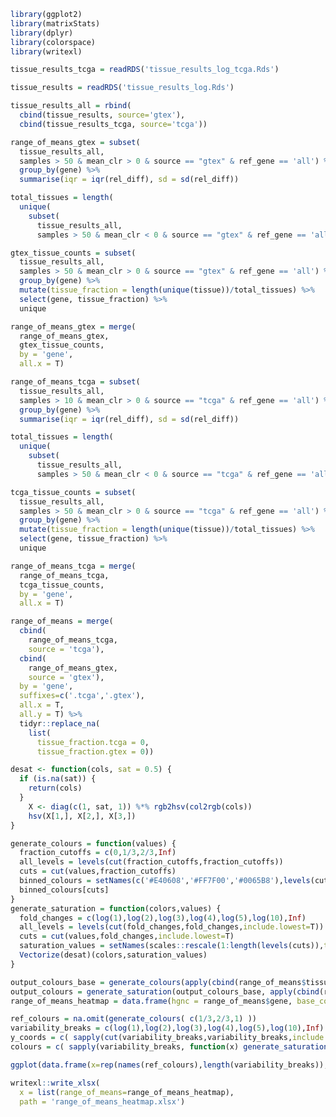 
```r
library(ggplot2)
library(matrixStats)
library(dplyr)
library(colorspace)
library(writexl)
```

```r
tissue_results_tcga = readRDS('tissue_results_log_tcga.Rds')
```

```r
tissue_results = readRDS('tissue_results_log.Rds')
```

```r
tissue_results_all = rbind(
  cbind(tissue_results, source='gtex'),
  cbind(tissue_results_tcga, source='tcga'))
```

```r
range_of_means_gtex = subset(
  tissue_results_all,
  samples > 50 & mean_clr > 0 & source == "gtex" & ref_gene == 'all') %>% 
  group_by(gene) %>% 
  summarise(iqr = iqr(rel_diff), sd = sd(rel_diff))

total_tissues = length(
  unique(
    subset(
      tissue_results_all,
      samples > 50 & mean_clr < 0 & source == "gtex" & ref_gene == 'all')$tissue))

gtex_tissue_counts = subset(
  tissue_results_all,
  samples > 50 & mean_clr > 0 & source == "gtex" & ref_gene == 'all') %>% 
  group_by(gene) %>% 
  mutate(tissue_fraction = length(unique(tissue))/total_tissues) %>%
  select(gene, tissue_fraction) %>%
  unique

range_of_means_gtex = merge(
  range_of_means_gtex,
  gtex_tissue_counts,
  by = 'gene',
  all.x = T)

range_of_means_tcga = subset(
  tissue_results_all,
  samples > 10 & mean_clr > 0 & source == "tcga" & ref_gene == 'all') %>%
  group_by(gene) %>% 
  summarise(iqr = iqr(rel_diff), sd = sd(rel_diff))

total_tissues = length(
  unique(
    subset(
      tissue_results_all,
      samples > 50 & mean_clr < 0 & source == "tcga" & ref_gene == 'all')$tissue))

tcga_tissue_counts = subset(
  tissue_results_all, 
  samples > 50 & mean_clr > 0 & source == "tcga" & ref_gene == 'all') %>%
  group_by(gene) %>%
  mutate(tissue_fraction = length(unique(tissue))/total_tissues) %>% 
  select(gene, tissue_fraction) %>%
  unique

range_of_means_tcga = merge(
  range_of_means_tcga,
  tcga_tissue_counts,
  by = 'gene',
  all.x = T)

range_of_means = merge(
  cbind(
    range_of_means_tcga,
    source = 'tcga'),
  cbind(
    range_of_means_gtex,
    source = 'gtex'),
  by = 'gene',
  suffixes=c('.tcga','.gtex'),
  all.x = T,
  all.y = T) %>% 
  tidyr::replace_na(
    list(
      tissue_fraction.tcga = 0,
      tissue_fraction.gtex = 0))
```

```r
desat <- function(cols, sat = 0.5) {
  if (is.na(sat)) {
    return(cols)
  }
    X <- diag(c(1, sat, 1)) %*% rgb2hsv(col2rgb(cols))
    hsv(X[1,], X[2,], X[3,])
}
```

```r
generate_colours = function(values) {
  fraction_cutoffs = c(0,1/3,2/3,Inf)
  all_levels = levels(cut(fraction_cutoffs,fraction_cutoffs))
  cuts = cut(values,fraction_cutoffs)
  binned_colours = setNames(c('#E40608','#FF7F00','#0065B8'),levels(cuts))
  binned_colours[cuts]
}
generate_saturation = function(colors,values) {
  fold_changes = c(log(1),log(2),log(3),log(4),log(5),log(10),Inf)
  all_levels = levels(cut(fold_changes,fold_changes,include.lowest=T))
  cuts = cut(values,fold_changes,include.lowest=T)
  saturation_values = setNames(scales::rescale(1:length(levels(cuts)),to=c(0.1,1)),levels(cuts))[cuts]
  Vectorize(desat)(colors,saturation_values)
}
```

```r
output_colours_base = generate_colours(apply(cbind(range_of_means$tissue_fraction.gtex, range_of_means$tissue_fraction.tcga),1,mean))
output_colours = generate_saturation(output_colours_base, apply(cbind(range_of_means$iqr.gtex, range_of_means$iqr.tcga),1,mean))
range_of_means_heatmap = data.frame(hgnc = range_of_means$gene, base_color = output_colours_base, color = output_colours)
```

```r
ref_colours = na.omit(generate_colours( c(1/3,2/3,1) ))
variability_breaks = c(log(1),log(2),log(3),log(4),log(5),log(10),Inf)
y_coords = c( sapply(cut(variability_breaks,variability_breaks,include.lowest = T), function(x) rep(x,length(ref_colours))))
colours = c( sapply(variability_breaks, function(x) generate_saturation(ref_colours,rep(x,length(ref_colours)))))

ggplot(data.frame(x=rep(names(ref_colours),length(variability_breaks)),y=factor(y_coords,levels(cut(variability_breaks,variability_breaks,include.lowest = T))), colors=colours))+ geom_point(aes(x=x,color=colors,y=y),size=10,shape=15)+scale_color_identity()+theme_minimal()+xlab("Fraction of tissue expressed")+ylab("Maximum fold-change between tissues")+scale_x_discrete(labels=c(">0",">33%",">66%"))+scale_y_discrete(labels=c("<2-fold","<3-fold","<4-fold","<5-fold","<10-fold",">10-fold"))+ggtitle("Heatmap legend")+coord_flip()+theme(panel.grid = element_blank())
```

```r
writexl::write_xlsx(
  x = list(range_of_means=range_of_means_heatmap),
  path = 'range_of_means_heatmap.xlsx')
```
